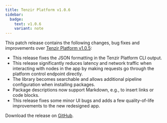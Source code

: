 ```yaml
---
title: Tenzir Platform v1.0.6
sidebar:
  badge:
    text: v1.0.6
    variant: note
---
```


This patch release contains the following changes, bug fixes and improvements
over [Tenzir Platform
v1.0.5](https://github.com/tenzir/platform/releases/tag/v1.0.5):

- This release fixes the JSON formatting in the Tenzir Platform CLI output.
- This release significantly reduces latency and network traffic when
  interacting with nodes in the app by making requests go through the platform
  control endpoint directly.
- The library becomes searchable and allows additional pipeline configuration
  when installing packages.
- Package descriptions now support Markdown, e.g., to insert links or code
  blocks.
- This release fixes some minor UI bugs and adds a few quality-of-life
  improvements to the new redesigned app.

Download the release on [GitHub](https://github.com/tenzir/platform/releases/tag/v1.0.6).
